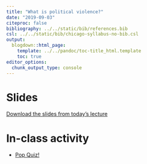 ```yaml
---
title: "What is political violence?"
date: "2019-09-03"
citeproc: false
bibliography: ../../static/bib/references.bib
csl: ../../static/bib/chicago-syllabus-no-bib.csl
output:
  blogdown::html_page:
    template: ../../pandoc/toc-title_html.template
    toc: true
editor_options: 
  chunk_output_type: console
---
```


# Slides


[Download the slides from today's lecture](/images/slides/03-what-is-violence.pdf)


# In-class activity

- <i class="fa fa-external-link-square-alt" aria-hidden="true"></i> [Pop Quiz!](https://forms.gle/zMqYwT35xVkeUoCYA)
